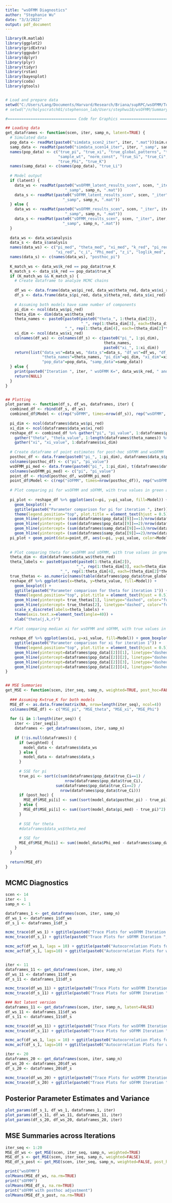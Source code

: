 ```yaml
---
title: "wsOFMM Diagnostics"
author: "Stephanie Wu"
date: "3/3/2022"
output: pdf_document
---
```

```r
library(R.matlab)
library(ggplot2)
library(gridExtra)
library(ggpubr)
library(dplyr)
library(plyr)
library(tidyr)
library(rstan)
library(bayesplot)
library(coda)
library(gtools)


# Load and prepare data
setwd("C:/Users/Lang/Documents/Harvard/Research/Briana/supRPC/wsOFMM/Toy_Example")
# setwd("/n/holyscratch01/stephenson_lab/Users/stephwu18/wsOFMM/Summary_Results")

#============================== Code for Graphics ======================================

## Loading data
get_dataframes <- function(scen, iter, samp_n, latent=TRUE) {
  # Simulated data
  pop_data <- readMat(paste0("simdata_scen2_iter", iter, ".mat"))$sim.data
  samp_data <- readMat(paste0("simdata_scen14_iter", iter, "_samp", samp_n, ".mat"))$sim.data
  names(pop_data) <- c("true_pi", "true_xi", "true_global_patterns", "true_global_thetas", "samp_ind", 
                       "sample_wt", "norm_const", "true_Si", "true_Ci", "X_data", "Y_data",
                       "true_Phi", "true_K")
  names(samp_data) <- c(names(pop_data), "true_Li")
  
  # Model output
  if (latent) {
    data_ws <- readMat(paste0("wsOFMM_latent_results_scen", scen, "_iter", iter, 
                          "_samp", samp_n, ".mat"))
    data_s <- readMat(paste0("sOFMM_latent_results_scen", scen, "_iter", iter, 
                         "_samp", samp_n, ".mat"))
  } else {
    data_ws <- readMat(paste0("wsOFMM_results_scen", scen, "_iter", iter, 
                          "_samp", samp_n, ".mat"))
    data_s <- readMat(paste0("sOFMM_results_scen", scen, "_iter", iter, 
                         "_samp", samp_n, ".mat"))
  }
  
  data_ws <- data_ws$analysis
  data_s <- data_s$analysis
  names(data_ws) <- c("pi_med", "theta_med", "xi_med", "k_red", "pi_red", "theta_red", 
                      "xi_red", "c_i", "Phi_med", "z_i", "loglik_med", "dic6", "aebic")
  names(data_s) <- c(names(data_ws), "posthoc_pi")
  
  K_match_ws <- data_ws$k_red == pop_data$true_K
  K_match_s <- data_s$k_red == pop_data$true_K
  if (K_match_ws && K_match_s) {
    # Create dataframe to analyze MCMC chains
  
    df_ws <- data.frame(data_ws$pi_red, data_ws$theta_red, data_ws$xi_red)
    df_s <- data.frame(data_s$pi_red, data_s$theta_red, data_s$xi_red)
    
    # Assuming both models have same number of components
    pi_dim <- ncol(data_ws$pi_red)
    theta_dim <- dim(data_ws$theta_red)
    theta_names <- paste0(paste0(paste0("theta_", 1:theta_dim[2]), 
                                 "_", rep(1:theta_dim[3], each=theta_dim[2])), 
                          "_", rep(1:theta_dim[4], each=(theta_dim[2]*theta_dim[3])))
    xi_dim <- ncol(data_ws$xi_red)
    colnames(df_ws) <- colnames(df_s) <- c(paste0("pi_", 1:pi_dim),
                                           theta_names,
                                           paste0("xi_", 1:xi_dim))
    return(list("data_ws"=data_ws, "data_s"=data_s, "df_ws"=df_ws, "df_s"=df_s, 
                "theta_names"=theta_names, "pi_dim"=pi_dim, "xi_dim"=xi_dim,
                "pop_data"=pop_data, "samp_data"=samp_data))
  } else {
    print(paste0("Iteration ", iter, " wsOFMM K=", data_ws$k_red, " and sOFMM K=", data_s$k_red))
    return(NULL)
  }
}


## Plotting
plot_params <- function(df_s, df_ws, dataframes, iter) {
  combined_df <- rbind(df_s, df_ws)
  combined_df$Model <- c(rep("sOFMM", times=nrow(df_s)), rep("wsOFMM", times=nrow(df_ws)))
  
  pi_dim <- ncol(dataframes$data_ws$pi_red)
  xi_dim <- ncol(dataframes$data_ws$xi_red)
  reshape_df <- combined_df %>% gather("pi", "pi_value", 1:dataframes$pi_dim) %>%
    gather("theta", "theta_value", 1:length(dataframes$theta_names)) %>%
    gather("xi", "xi_value", 1:dataframes$xi_dim)
  
  # Create dataframe of point estimates for post-hoc sOFMM and wsOFMM
  posthoc_df <- data.frame(paste0("pi_", 1:pi_dim), dataframes$data_s$posthoc_pi)
  colnames(posthoc_df) <- c("pi", "pi_value")
  wsOFMM_pi_med <- data.frame(paste0("pi_", 1:pi_dim), t(dataframes$data_ws$pi_med))
  colnames(wsOFMM_pi_med) <- c("pi", "pi_value")
  point_df <- rbind(posthoc_df, wsOFMM_pi_med)
  point_df$Model <- c(rep("sOFMM", times=nrow(posthoc_df)), rep("wsOFMM", times=nrow(wsOFMM_pi_med)))
  
  # Plot comparing pi for wsOFMM and sOFMM, with true values in green and sample values in red
  
  pi_plot <- reshape_df %>% ggplot(aes(x=pi, y=pi_value, fill=Model)) + 
    geom_boxplot() +
    ggtitle(paste0("Parameter comparison for pi for iteration ", iter)) +
    theme(legend.position="top", plot.title = element_text(hjust = 0.5)) + 
    geom_hline(yintercept= (sum(dataframes$pop_data[[9]]==1)/nrow(dataframes$pop_data[[9]])), linetype="dashed", color="forestgreen") + 
    geom_hline(yintercept= (sum(dataframes$pop_data[[9]]==2)/nrow(dataframes$pop_data[[9]])), linetype="dashed", color="forestgreen") + 
    geom_hline(yintercept= (sum(dataframes$samp_data[[9]]==1)/nrow(dataframes$samp_data[[9]])), linetype="dashed", color="red") +
    geom_hline(yintercept= (sum(dataframes$samp_data[[9]]==2)/nrow(dataframes$samp_data[[9]])), linetype="dashed", color="red")
  pi_plot + geom_point(data=point_df, aes(x=pi, y=pi_value, color=Model), inherit.aes = FALSE, size=5)
  
  
  # Plot comparing theta for wsOFMM and sOFMM, with true values in green
  theta_dim <- dim(dataframes$data_ws$theta_red)
  theta_labels <- paste0(paste0(paste0(1:theta_dim[2]), 
                               "_", rep(1:theta_dim[3], each=theta_dim[2])), 
                        "_", rep(1:theta_dim[4], each=(theta_dim[2]*theta_dim[3])))
  true_thetas <- as.numeric(names(table(dataframes$pop_data$true_global_thetas)))
  reshape_df %>% ggplot(aes(x=theta, y=theta_value, fill=Model)) + 
    geom_boxplot() +
    ggtitle(paste0("Parameter comparison for theta for iteration 1")) +
    theme(legend.position="top", plot.title = element_text(hjust = 0.5)) + 
    geom_hline(yintercept= true_thetas[1], linetype="dashed", color="forestgreen") + 
    geom_hline(yintercept= true_thetas[2], linetype="dashed", color="forestgreen") +
    scale_x_discrete(labels=theta_labels) + 
    theme(axis.text.x=element_text(angle=40)) + 
    xlab("theta(j,k,r)")
  
  # Plot comparing median xi for wsOFMM and sOFMM, with true values in green
  
  reshape_df %>% ggplot(aes(xi, y=xi_value, fill=Model)) + geom_boxplot() +
    ggtitle(paste0("Parameter comparison for xi for iteration 1")) +
    theme(legend.position="top", plot.title = element_text(hjust = 0.5)) +
    geom_hline(yintercept=dataframes$pop_data[[2]][1], linetype="dashed", color="forestgreen") + 
    geom_hline(yintercept=dataframes$pop_data[[2]][2], linetype="dashed", color="forestgreen") +
    geom_hline(yintercept=dataframes$pop_data[[2]][3], linetype="dashed", color="forestgreen") +
    geom_hline(yintercept=dataframes$pop_data[[2]][4], linetype="dashed", color="forestgreen") 
}


## MSE Summaries
get_MSE <- function(scen, iter_seq, samp_n, weighted=TRUE, post_hoc=FALSE) {
  
  ### Assuming K=true_K for both models
  MSE_df <- as.data.frame(matrix(NA, nrow=length(iter_seq), ncol=4))
  colnames(MSE_df) <- c("MSE_pi", "MSE_theta", "MSE_xi", "MSE_Phi")
  
  for (i in 1:length(iter_seq)) {
    iter <- iter_seq[i]
    dataframes <- get_dataframes(scen, iter, samp_n)
    
    if (!is.null(dataframes)) {
      if (weighted) {
        model_data <- dataframes$data_ws
      } else {
        model_data <- dataframes$data_s
      }
      
      # SSE for pi
      true_pi <- sort(c(sum(dataframes$pop_data$true_Ci==1) / 
                          nrow(dataframes$pop_data$true_Ci),
                      sum(dataframes$pop_data$true_Ci==2) / 
                        nrow(dataframes$pop_data$true_Ci)))
      if (post_hoc) {
        MSE_df$MSE_pi[i] <- sum((sort(model_data$posthoc_pi) - true_pi)^2)  # SSE
      } else {
        MSE_df$MSE_pi[i] <- sum((sort(model_data$pi_med) - true_pi)^2)  # SSE
      }
      
      # SSE for theta
      #dataframes$data_ws$theta_med
      
      # SSE for
      MSE_df$MSE_Phi[i] <- sum((model_data$Phi_med - dataframes$samp_data$true_Phi)^2)
    }
  }
  
  return(MSE_df)
}

```

## MCMC Diagnostics

```r
scen <- 14
iter <- 1
samp_n <- 1

dataframes_1 <- get_dataframes(scen, iter, samp_n)
df_ws_1 <- dataframes_1$df_ws
df_s_1 <- dataframes_1$df_s

mcmc_trace(df_ws_1) + ggtitle(paste0("Trace Plots for wsOFMM Iteration ", iter))
mcmc_trace(df_s_1) + ggtitle(paste0("Trace Plots for sOFMM Iteration ", iter))

mcmc_acf(df_ws_1, lags = 10) + ggtitle(paste0("Autocorrelation Plots for wsOFMM Iteration ", iter))
mcmc_acf(df_s_1, lags=10) + ggtitle(paste0("Autocorrelation Plots for wsOFMM Iteration ", iter))


iter <- 11
dataframes_11 <- get_dataframes(scen, iter, samp_n)
df_ws_11 <- dataframes_11$df_ws
df_s_11 <- dataframes_11$df_s

mcmc_trace(df_ws_11) + ggtitle(paste0("Trace Plots for wsOFMM Iteration ", iter))
mcmc_trace(df_s_11) + ggtitle(paste0("Trace Plots for sOFMM Iteration ", iter))

### Not latent version
dataframes_11 <- get_dataframes(scen, iter, samp_n, latent=FALSE)
df_ws_11 <- dataframes_11$df_ws
df_s_11 <- dataframes_11$df_s

mcmc_trace(df_ws_11) + ggtitle(paste0("Trace Plots for wsOFMM Iteration ", iter))
mcmc_trace(df_s_11) + ggtitle(paste0("Trace Plots for sOFMM Iteration ", iter))

mcmc_acf(df_ws_1, lags = 10) + ggtitle(paste0("Autocorrelation Plots for wsOFMM Iteration ", iter))
mcmc_acf(df_s_1, lags=10) + ggtitle(paste0("Autocorrelation Plots for wsOFMM Iteration ", iter))

iter <- 20
dataframes_20 <- get_dataframes(scen, iter, samp_n)
df_ws_20 <- dataframes_20$df_ws
df_s_20 <- dataframes_20$df_s

mcmc_trace(df_ws_20) + ggtitle(paste0("Trace Plots for wsOFMM Iteration ", iter))
mcmc_trace(df_s_20) + ggtitle(paste0("Trace Plots for sOFMM Iteration ", iter))

```


## Posterior Parameter Estimates and Variance

```r

plot_params(df_s_1, df_ws_1, dataframes_1, iter)
plot_params(df_s_11, df_ws_11, dataframes_11, iter)
plot_params(df_s_20, df_ws_20, dataframes_20, iter)

```


## MSE Summaries across Iterations

```r
iter_seq <- 1:20
MSE_df_ws <- get_MSE(scen, iter_seq, samp_n, weighted=TRUE)
MSE_df_s <- get_MSE(scen, iter_seq, samp_n, weighted=FALSE)
MSE_df_s_post <- get_MSE(scen, iter_seq, samp_n, weighted=FALSE, post_hoc=TRUE)

print("wsOFMM")
colMeans(MSE_df_ws, na.rm=TRUE)
print("sOFMM")
colMeans(MSE_df_s, na.rm=TRUE)
print("sOFMM with posthoc adjustment")
colMeans(MSE_df_s_post, na.rm=TRUE)
```
